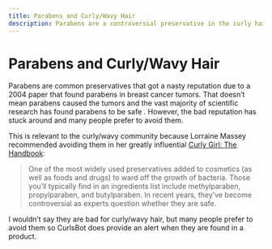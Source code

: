 ```yaml
---
title: Parabens and Curly/Wavy Hair
description: Parabens are a controversial preservative in the curly hair community.
---
```


# Parabens and Curly/Wavy Hair

Parabens are common preservatives that got a nasty reputation due to a 2004 paper that found parabens in breast cancer tumors. That doesn’t mean parabens caused the tumors<inline-ref id="7" /> and the vast majority of scientific research has found parabens to be safe <inline-ref id="9" /><inline-ref id="8" />. However, the bad reputation has stuck around and many people prefer to avoid them.

This is relevant to the curly/wavy community because Lorraine Massey recommended avoiding them in her greatly influential [Curly Girl: The Handbook](https://amzn.to/40b2Jfr)<inline-ref id="6" />:

> One of the most widely used preservatives added to cosmetics (as well as foods and drugs) to ward off the growth of bacteria. Those you’ll typically find in an ingredients list include methylparaben, propylparaben, and butylparaben. In recent years, they’ve become controversial as experts question whether they are safe.

I wouldn’t say they are bad for curly/wavy hair, but many people prefer to avoid them so CurlsBot does provide an alert when they are found in a product.

<AutoReferencesList />
